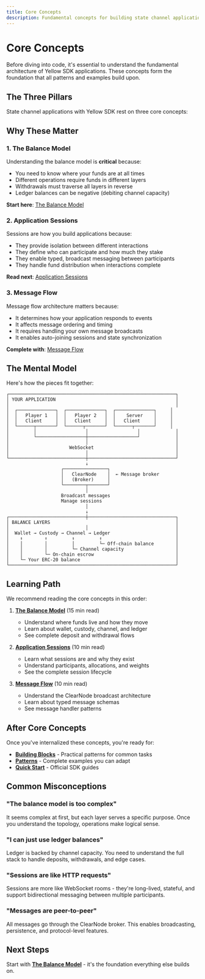 ```yaml
---
title: Core Concepts
description: Fundamental concepts for building state channel applications
---
```


# Core Concepts

Before diving into code, it's essential to understand the fundamental architecture of Yellow SDK applications. These concepts form the foundation that all patterns and examples build upon.

## The Three Pillars

State channel applications with Yellow SDK rest on three core concepts:

<Cards>
  <Card
    title="The Balance Model"
    description="Understanding the 4-layer balance system: wallet, custody, channel, and ledger"
    href="/trivia-royale/core-concepts/balance-model"
  />
  <Card
    title="Application Sessions"
    description="Isolated instances where participants interact with instant, gasless transactions"
    href="/trivia-royale/core-concepts/sessions"
  />
  <Card
    title="Message Flow"
    description="How clients communicate asynchronously through the ClearNode broker"
    href="/trivia-royale/core-concepts/message-flow"
  />
</Cards>

## Why These Matter

### 1. The Balance Model

Understanding the balance model is **critical** because:
- You need to know where your funds are at all times
- Different operations require funds in different layers
- Withdrawals must traverse all layers in reverse
- Ledger balances can be negative (debiting channel capacity)

**Start here**: [The Balance Model](./balance-model)

### 2. Application Sessions

Sessions are how you build applications because:
- They provide isolation between different interactions
- They define who can participate and how much they stake
- They enable typed, broadcast messaging between participants
- They handle fund distribution when interactions complete

**Read next**: [Application Sessions](./sessions)

### 3. Message Flow

Message flow architecture matters because:
- It determines how your application responds to events
- It affects message ordering and timing
- It requires handling your own message broadcasts
- It enables auto-joining sessions and state synchronization

**Complete with**: [Message Flow](./message-flow)

## The Mental Model

Here's how the pieces fit together:

```
┌─────────────────────────────────────────────────────────────┐
│ YOUR APPLICATION                                            │
│                                                             │
│  ┌──────────────┐  ┌──────────────┐  ┌──────────────┐     │
│  │   Player 1   │  │   Player 2   │  │    Server    │     │
│  │   Client     │  │   Client     │  │   Client     │     │
│  └──────┬───────┘  └──────┬───────┘  └──────┬───────┘     │
│         │                  │                  │             │
│         └──────────────────┼──────────────────┘             │
│                            │                                │
│                      WebSocket                              │
│                            │                                │
└────────────────────────────┼────────────────────────────────┘
                             ↓
                    ┌────────────────┐
                    │   ClearNode    │  ← Message broker
                    │   (Broker)     │
                    └────────┬───────┘
                             │
                    Broadcast messages
                    Manage sessions
                             │
                             ↓
┌────────────────────────────┼────────────────────────────────┐
│ BALANCE LAYERS                                              │
│                            │                                │
│  Wallet → Custody → Channel → Ledger                        │
│    ↑        ↑         ↑         ↑                           │
│    │        │         │         └─ Off-chain balance        │
│    │        │         └─ Channel capacity                   │
│    │        └─ On-chain escrow                              │
│    └─ Your ERC-20 balance                                   │
└─────────────────────────────────────────────────────────────┘
```

## Learning Path

We recommend reading the core concepts in this order:

1. **[The Balance Model](./balance-model)** (15 min read)
   - Understand where funds live and how they move
   - Learn about wallet, custody, channel, and ledger
   - See complete deposit and withdrawal flows

2. **[Application Sessions](./sessions)** (10 min read)
   - Learn what sessions are and why they exist
   - Understand participants, allocations, and weights
   - See the complete session lifecycle

3. **[Message Flow](./message-flow)** (10 min read)
   - Understand the ClearNode broadcast architecture
   - Learn about typed message schemas
   - See message handler patterns

## After Core Concepts

Once you've internalized these concepts, you're ready for:

- **[Building Blocks](/trivia-royale/building-blocks)** - Practical patterns for common tasks
- **[Patterns](/trivia-royale/patterns)** - Complete examples you can adapt
- **[Quick Start](/quick-start)** - Official SDK guides

## Common Misconceptions

### "The balance model is too complex"
It seems complex at first, but each layer serves a specific purpose. Once you understand the topology, operations make logical sense.

### "I can just use ledger balances"
Ledger is backed by channel capacity. You need to understand the full stack to handle deposits, withdrawals, and edge cases.

### "Sessions are like HTTP requests"
Sessions are more like WebSocket rooms - they're long-lived, stateful, and support bidirectional messaging between multiple participants.

### "Messages are peer-to-peer"
All messages go through the ClearNode broker. This enables broadcasting, persistence, and protocol-level features.

## Next Steps

Start with **[The Balance Model](./balance-model)** - it's the foundation everything else builds on.
